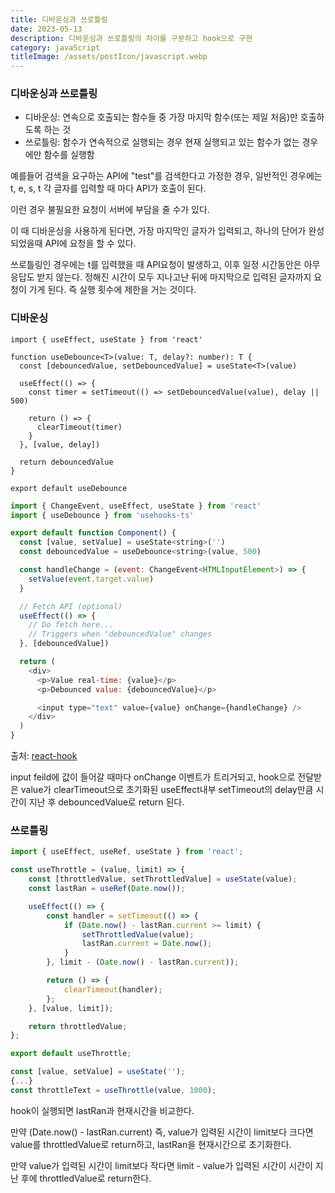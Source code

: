 ```yaml
---
title: 디바운싱과 쓰로틀링
date: 2023-05-13
description: 디바운싱과 쓰로틀링의 차이를 구분하고 hook으로 구현
category: javaScript
titleImage: /assets/postIcon/javascript.webp
---
```


### 디바운싱과 쓰로틀링


- 디바운싱: 연속으로 호출되는 함수들 중 가장 마지막 함수(또는 제일 처음)만 호출하도록 하는 것
- 쓰로틀링: 함수가 연속적으로 실행되는 경우 현재 실행되고 있는 함수가 없는 경우에만 함수를 실행함

예를들어 검색을 요구하는 API에 "test"를 검색한다고 가정한 경우, 일반적인 경우에는 t, e, s, t 각 글자를 입력할 때 마다 API가 호출이 된다.

이런 경우 불필요한 요청이 서버에 부담을 줄 수가 있다.

이 때 디바운싱을 사용하게 된다면, 가장 마지막인 글자가 입력되고, 하나의 단어가 완성되었을때 API에 요청을 할 수 있다.

쓰로틀링인 경우에는 t를 입력했을 때 API요청이 발생하고, 이후 일정 시간동안은 아무 응답도 받지 않는다.
정해진 시간이 모두 지나고난 뒤에 마지막으로 입력된 글자까지 요청이 가게 된다.
즉 실행 횟수에 제한을 거는 것이다.

### 디바운싱
```tsx
import { useEffect, useState } from 'react'

function useDebounce<T>(value: T, delay?: number): T {
  const [debouncedValue, setDebouncedValue] = useState<T>(value)

  useEffect(() => {
    const timer = setTimeout(() => setDebouncedValue(value), delay || 500)

    return () => {
      clearTimeout(timer)
    }
  }, [value, delay])

  return debouncedValue
}

export default useDebounce
```
```js
import { ChangeEvent, useEffect, useState } from 'react'
import { useDebounce } from 'usehooks-ts'

export default function Component() {
  const [value, setValue] = useState<string>('')
  const debouncedValue = useDebounce<string>(value, 500)

  const handleChange = (event: ChangeEvent<HTMLInputElement>) => {
    setValue(event.target.value)
  }

  // Fetch API (optional)
  useEffect(() => {
    // Do fetch here...
    // Triggers when "debouncedValue" changes
  }, [debouncedValue])

  return (
    <div>
      <p>Value real-time: {value}</p>
      <p>Debounced value: {debouncedValue}</p>

      <input type="text" value={value} onChange={handleChange} />
    </div>
  )
}
```
출처: [react-hook](https://usehooks-ts.com/react-hook/use-debounce)

input feild에 값이 들어갈 때마다 onChange 이벤트가 트리거되고, hook으로 전달받은 value가 clearTimeout으로 초기화된 useEffect내부 setTimeout의 delay만큼 시간이 지난 후 debouncedValue로 return 된다.

### 쓰로틀링
```js
import { useEffect, useRef, useState } from 'react';

const useThrottle = (value, limit) => {
    const [throttledValue, setThrottledValue] = useState(value);
    const lastRan = useRef(Date.now());

    useEffect(() => {
        const handler = setTimeout(() => {
            if (Date.now() - lastRan.current >= limit) {
                setThrottledValue(value);
                lastRan.current = Date.now();
            }
        }, limit - (Date.now() - lastRan.current));

        return () => {
            clearTimeout(handler);
        };
    }, [value, limit]);

    return throttledValue;
};

export default useThrottle;
```
```js
const [value, setValue] = useState('');
{...}
const throttleText = useThrottle(value, 1000);
```
hook이 실행되면 lastRan과 현재시간을 비교한다.

만약 (Date.now() - lastRan.current) 즉, value가 입력된 시간이 limit보다 크다면 value를 throttledValue로 return하고, lastRan을 현재시간으로 초기화한다.

만약 value가 입력된 시간이 limit보다 작다면 limit - value가 입력된 시간이 시간이 지난 후에 throttledValue로 return한다.




